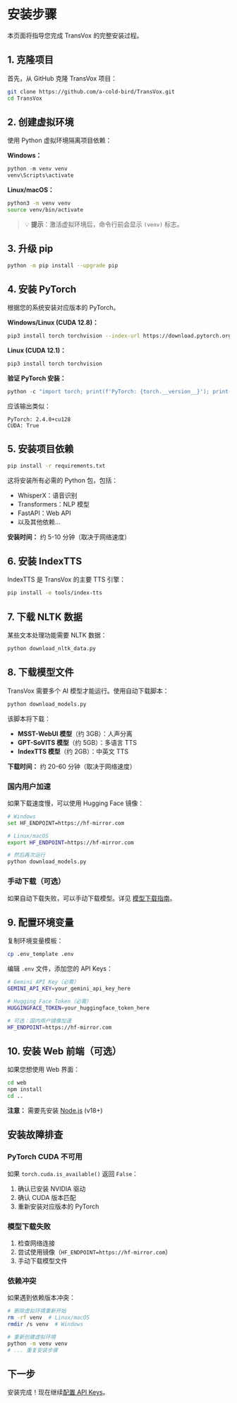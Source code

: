 # 安装步骤

本页面将指导您完成 TransVox 的完整安装过程。

## 1. 克隆项目

首先，从 GitHub 克隆 TransVox 项目：

```bash
git clone https://github.com/a-cold-bird/TransVox.git
cd TransVox
```

## 2. 创建虚拟环境

使用 Python 虚拟环境隔离项目依赖：

**Windows：**
```powershell
python -m venv venv
venv\Scripts\activate
```

**Linux/macOS：**
```bash
python3 -m venv venv
source venv/bin/activate
```

> 💡 **提示**：激活虚拟环境后，命令行前会显示 `(venv)` 标志。

## 3. 升级 pip

```bash
python -m pip install --upgrade pip
```

## 4. 安装 PyTorch

根据您的系统安装对应版本的 PyTorch。

**Windows/Linux (CUDA 12.8)：**
```bash
pip3 install torch torchvision --index-url https://download.pytorch.org/whl/cu128
```

**Linux (CUDA 12.1)：**
```bash
pip3 install torch torchvision
```

**验证 PyTorch 安装：**
```python
python -c "import torch; print(f'PyTorch: {torch.__version__}'); print(f'CUDA: {torch.cuda.is_available()}')"
```

应该输出类似：
```
PyTorch: 2.4.0+cu128
CUDA: True
```

## 5. 安装项目依赖

```bash
pip install -r requirements.txt
```

这将安装所有必需的 Python 包，包括：
- WhisperX：语音识别
- Transformers：NLP 模型
- FastAPI：Web API
- 以及其他依赖...

**安装时间：** 约 5-10 分钟（取决于网络速度）

## 6. 安装 IndexTTS

IndexTTS 是 TransVox 的主要 TTS 引擎：

```bash
pip install -e tools/index-tts
```

## 7. 下载 NLTK 数据

某些文本处理功能需要 NLTK 数据：

```bash
python download_nltk_data.py
```

## 8. 下载模型文件

TransVox 需要多个 AI 模型才能运行。使用自动下载脚本：

```bash
python download_models.py
```

该脚本将下载：
- **MSST-WebUI 模型**（约 3GB）：人声分离
- **GPT-SoVITS 模型**（约 5GB）：多语言 TTS
- **IndexTTS 模型**（约 2GB）：中英文 TTS

**下载时间：** 约 20-60 分钟（取决于网络速度）

### 国内用户加速

如果下载速度慢，可以使用 Hugging Face 镜像：

```bash
# Windows
set HF_ENDPOINT=https://hf-mirror.com

# Linux/macOS
export HF_ENDPOINT=https://hf-mirror.com

# 然后再次运行
python download_models.py
```

### 手动下载（可选）

如果自动下载失败，可以手动下载模型。详见 [模型下载指南](/docs/faq/models)。

## 9. 配置环境变量

复制环境变量模板：

```bash
cp .env_template .env
```

编辑 `.env` 文件，添加您的 API Keys：

```bash
# Gemini API Key（必需）
GEMINI_API_KEY=your_gemini_api_key_here

# Hugging Face Token（必需）
HUGGINGFACE_TOKEN=your_huggingface_token_here

# 可选：国内用户镜像加速
HF_ENDPOINT=https://hf-mirror.com
```

## 10. 安装 Web 前端（可选）

如果您想使用 Web 界面：

```bash
cd web
npm install
cd ..
```

**注意：** 需要先安装 [Node.js](https://nodejs.org/) (v18+)

## 安装故障排查

### PyTorch CUDA 不可用

如果 `torch.cuda.is_available()` 返回 `False`：

1. 确认已安装 NVIDIA 驱动
2. 确认 CUDA 版本匹配
3. 重新安装对应版本的 PyTorch

### 模型下载失败

1. 检查网络连接
2. 尝试使用镜像（`HF_ENDPOINT=https://hf-mirror.com`）
3. 手动下载模型文件

### 依赖冲突

如果遇到依赖版本冲突：

```bash
# 删除虚拟环境重新开始
rm -rf venv  # Linux/macOS
rmdir /s venv  # Windows

# 重新创建虚拟环境
python -m venv venv
# ... 重复安装步骤
```

## 下一步

安装完成！现在继续[配置 API Keys](/docs/getting-started/configuration)。
